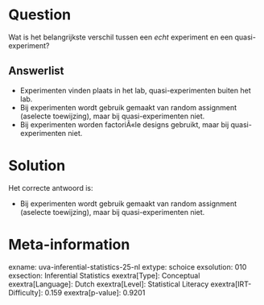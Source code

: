 Question
========

Wat is het belangrijkste verschil tussen een *echt* experiment en een
quasi-experiment?

Answerlist
----------

* Experimenten vinden plaats in het lab, quasi-experimenten buiten het lab.
* Bij experimenten wordt gebruik gemaakt van random assignment (aselecte toewijzing), maar bij quasi-experimenten niet.
* Bij experimenten worden factoriÃ«le designs gebruikt, maar bij quasi-experimenten niet.

Solution
========

Het correcte antwoord is: 

* Bij experimenten wordt gebruik gemaakt van random assignment (aselecte toewijzing), maar bij quasi-experimenten niet.

Meta-information
================
exname: uva-inferential-statistics-25-nl
extype: schoice
exsolution: 010
exsection: Inferential Statistics
exextra[Type]: Conceptual
exextra[Language]: Dutch
exextra[Level]: Statistical Literacy
exextra[IRT-Difficulty]: 0.159
exextra[p-value]: 0.9201
